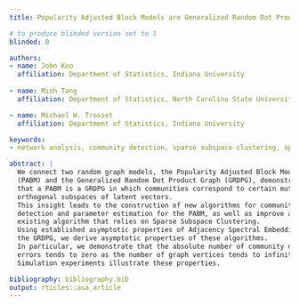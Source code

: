 ```yaml
---
title: Popularity Adjusted Block Models are Generalized Random Dot Product Graphs

# to produce blinded version set to 1
blinded: 0

authors: 
- name: John Koo
  affiliation: Department of Statistics, Indiana University
  
- name: Minh Tang
  affiliation: Department of Statistics, North Carolina State University

- name: Michael W. Trosset
  affiliation: Department of Statistics, Indiana University

keywords:
- network analysis, community detection, sparse subspace clustering, spectral clustering

abstract: |
  We connect two random graph models, the Popularity Adjusted Block Model 
  (PABM) and the Generalized Random Dot Product Graph (GRDPG), demonstrating
  that a PABM is a GRDPG in which communities correspond to certain mutually
  orthogonal subspaces of latent vectors. 
  This insight leads to the construction of new algorithms for community 
  detection and parameter estimation for the PABM, as well as improve an 
  existing algorithm that relies on Sparse Subspace Clustering. 
  Using established asymptotic properties of Adjacency Spectral Embedding for 
  the GRDPG, we derive asymptotic properties of these algorithms. 
  In particular, we demonstrate that the absolute number of community detection 
  errors tends to zero as the number of graph vertices tends to infinity. 
  Simulation experiments illustrate these properties. 

bibliography: bibliography.bib
output: rticles::asa_article
---
```

